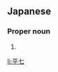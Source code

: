 ==Japanese==
{{ja-kanjitab|へい|しち|yomi=o}}

===Proper noun===
{{ja-pos|proper|へいしち}}

# {{given name|male|lang=ja|sort=へいしち}}

[[li:平七]]